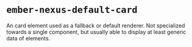 

<Meta of={DefaultStories} />

# `ember-nexus-default-card`

An card element used as a fallback or default renderer. Not specialized towards a single component, but usually able
to display at least generic data of elements.

<Canvas of={DefaultStories.Default} />
